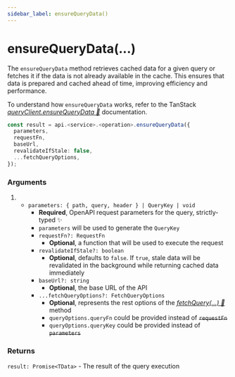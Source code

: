 ```yaml
---
sidebar_label: ensureQueryData()
---
```


# ensureQueryData(...)

The `ensureQueryData` method retrieves cached data for a given query or fetches it if the data is not already available
in the cache. This ensures that data is prepared and cached ahead of time, improving efficiency and performance.

To understand how `ensureQueryData` works, refer to the TanStack
[_queryClient.ensureQueryData 🌴_](https://tanstack.com/query/latest/docs/reference/QueryClient/#queryclientensurequerydata) documentation.

```ts
const result = api.<service>.<operation>.ensureQueryData({
  parameters,
  requestFn,
  baseUrl,
  revalidateIfStale: false,
  ...fetchQueryOptions,
});
```

### Arguments

1. -  `parameters: { path, query, header } | QueryKey | void`
      - **Required**, OpenAPI request parameters for the query, strictly-typed ✨
      - `parameters` will be used to generate the `QueryKey`
      - `requestFn?: RequestFn`
        - **Optional**, a function that will be used to execute the request
      - `revalidateIfStale?: boolean`
        - **Optional**, defaults to `false`. If `true`, stale data will be revalidated in the background while returning cached data immediately
      - `baseUrl?: string`
        - **Optional**, the base URL of the API
      - `...fetchQueryOptions?: FetchQueryOptions`
        - **Optional**, represents the rest options of the [_fetchQuery(...) 🌴_](https://tanstack.com/query/latest/docs/reference/QueryClient#queryclientfetchquery) method
        - `queryOptions.queryFn` could be provided instead of ~~`requestFn`~~
        - `queryOptions.queryKey` could be provided instead of ~~`parameters`~~

### Returns

`result: Promise<TData>` - The result of the query execution
